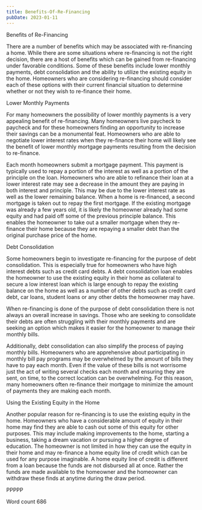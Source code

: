 ```yaml
---
title: Benefits-Of-Re-Financing
pubDate: 2023-01-11
---
```


Benefits of Re-Financing

There are a number of benefits which may be associated with re-financing a home. While there are some situations where re-financing is not the right decision, there are a host of benefits which can be gained from re-financing under favorable conditions. Some of these benefits include lower monthly payments, debt consolidation and the ability to utilize the existing equity in the home. Homeowners who are considering re-financing should consider each of these options with their current financial situation to determine whether or not they wish to re-finance their home. 

Lower Monthly Payments

For many homeowners the possibility of lower monthly payments is a very appealing benefit of re-financing. Many homeowners live paycheck to paycheck and for these homeowners finding an opportunity to increase their savings can be a monumental feat. Homeowners who are able to negotiate lower interest rates when they re-finance their home will likely see the benefit of lower monthly mortgage payments resulting from the decision to re-finance.

Each month homeowners submit a mortgage payment. This payment is typically used to repay a portion of the interest as well as a portion of the principle on the loan. Homeowners who are able to refinance their loan at a lower interest rate may see a decrease in the amount they are paying in both interest and principle. This may be due to the lower interest rate as well as the lower remaining balance. When a home is re-financed, a second mortgage is taken out to repay the first mortgage. If the existing mortgage was already a few years old, it is likely the homeowner already had some equity and had paid off some of the previous principle balance. This enables the homeowner to take out a smaller mortgage when they re-finance their home because they are repaying a smaller debt than the original purchase price of the home. 

Debt Consolidation

Some homeowners begin to investigate re-financing for the purpose of debt consolidation. This is especially true for homeowners who have high interest debts such as credit card debts. A debt consolidation loan enables the homeowner to use the existing equity in their home as collateral to secure a low interest loan which is large enough to repay the existing balance on the home as well as a number of other debts such as credit card debt, car loans, student loans or any other debts the homeowner may have. 

When re-financing is done of the purpose of debt consolidation there is not always an overall increase in savings. Those who are seeking to consolidate their debts are often struggling with their monthly payments and are seeking an option which makes it easier for the homeowner to manage their monthly bills. 

Additionally, debt consolidation can also simplify the process of paying monthly bills. Homeowners who are apprehensive about participating in monthly bill pay programs may be overwhelmed by the amount of bills they have to pay each month. Even if the value of these bills is not worrisome just the act of writing several checks each month and ensuring they are sent, on time, to the correct location can be overwhelming. For this reason, many homeowners often re-finance their mortgage to minimize the amount of payments they are making each month. 

Using the Existing Equity in the Home

Another popular reason for re-financing is to use the existing equity in the home. Homeowners who have a considerable amount of equity in their home may find they are able to cash out some of this equity for other purposes. This may include making improvements to the home, starting a business, taking a dream vacation or pursuing a higher degree of education. The homeowner is not limited in how they can use the equity in their home and may re-finance a home equity line of credit which can be used for any purpose imaginable. A home equity line of credit is different from a loan because the funds are not disbursed all at once. Rather the funds are made available to the homeowner and the homeowner can withdraw these finds at anytime during the draw period. 

PPPPP

Word count 686